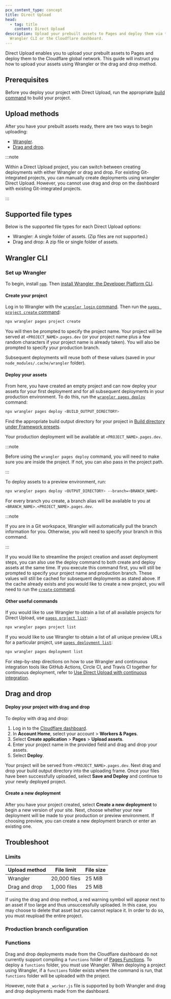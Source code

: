 ```yaml
---
pcx_content_type: concept
title: Direct Upload
head:
  - tag: title
    content: Direct Upload
description: Upload your prebuilt assets to Pages and deploy them via the
  Wrangler CLI or the Cloudflare dashboard.
---
```



Direct Upload enables you to upload your prebuilt assets to Pages and deploy them to the Cloudflare global network. This guide will instruct you how to upload your assets using Wrangler or the drag and drop method.

## Prerequisites

Before you deploy your project with Direct Upload, run the appropriate [build command](/pages/configuration/build-configuration/#framework-presets) to build your project.

## Upload methods

After you have your prebuilt assets ready, there are two ways to begin uploading:

- [Wrangler](/pages/get-started/direct-upload/#wrangler-cli).
- [Drag and drop](/pages/get-started/direct-upload/#drag-and-drop).

:::note

Within a Direct Upload project, you can switch between creating deployments with either Wrangler or drag and drop. For existing Git-integrated projects, you can manually create deployments using wrangler Direct Upload. However, you cannot use drag and drop on the dashboard with existing Git-integrated projects.

:::

## Supported file types

Below is the supported file types for each Direct Upload options:

- Wrangler: A single folder of assets. (Zip files are not supported.)
- Drag and drop: A zip file or single folder of assets.

## Wrangler CLI

### Set up Wrangler

To begin, install [`npm`](https://docs.npmjs.com/getting-started). Then [install Wrangler, the Developer Platform CLI](/workers/wrangler/install-and-update/).

#### Create your project

Log in to Wrangler with the [`wrangler login` command](/workers/wrangler/commands/#login). Then run the [`pages project create` command](/workers/wrangler/commands/#project-create):

```sh
npx wrangler pages project create
```

You will then be prompted to specify the project name. Your project will be served at `<PROJECT_NAME>.pages.dev` (or your project name plus a few random characters if your project name is already taken). You will also be prompted to specify your production branch.

Subsequent deployments will reuse both of these values (saved in your `node_modules/.cache/wrangler` folder).

#### Deploy your assets

From here, you have created an empty project and can now deploy your assets for your first deployment and for all subsequent deployments in your production environment. To do this, run the [`wrangler pages deploy`](/workers/wrangler/commands/#deploy-1) command:

```sh
npx wrangler pages deploy <BUILD_OUTPUT_DIRECTORY>
```

Find the appropriate build output directory for your project in [Build directory under Framework presets](/pages/configuration/build-configuration/#framework-presets).

Your production deployment will be available at `<PROJECT_NAME>.pages.dev`.

:::note

Before using the `wrangler pages deploy` command, you will need to make sure you are inside the project. If not, you can also pass in the project path.

:::

To deploy assets to a preview environment, run:

```sh
npx wrangler pages deploy <OUTPUT_DIRECTORY> --branch=<BRANCH_NAME>
```

For every branch you create, a branch alias will be available to you at `<BRANCH_NAME>.<PROJECT_NAME>.pages.dev`.

:::note

If you are in a Git workspace, Wrangler will automatically pull the branch information for you. Otherwise, you will need to specify your branch in this command.

:::

If you would like to streamline the project creation and asset deployment steps, you can also use the deploy command to both create and deploy assets at the same time. If you execute this command first, you will still be prompted to specify your project name and production branch. These values will still be cached for subsequent deployments as stated above. If the cache already exists and you would like to create a new project, you will need to run the [`create` command](#create-your-project).

#### Other useful commands

If you would like to use Wrangler to obtain a list of all available projects for Direct Upload, use [`pages project list`](/workers/wrangler/commands/#project-list):

```sh
npx wrangler pages project list
```

If you would like to use Wrangler to obtain a list of all unique preview URLs for a particular project, use [`pages deployment list`](/workers/wrangler/commands/#deployment-list):

```sh
npx wrangler pages deployment list
```

For step-by-step directions on how to use Wrangler and continuous integration tools like GitHub Actions, Circle CI, and Travis CI together for continuous deployment, refer to [Use Direct Upload with continuous integration](/pages/how-to/use-direct-upload-with-continuous-integration/).

## Drag and drop

#### Deploy your project with drag and drop

To deploy with drag and drop:

1. Log in to the [Cloudflare dashboard](https://dash.cloudflare.com/login).
2. In **Account Home**, select your account > **Workers & Pages**.
3. Select **Create application** > **Pages** > **Upload assets**.
4. Enter your project name in the provided field and drag and drop your assets.
5. Select **Deploy**.

Your project will be served from `<PROJECT_NAME>.pages.dev`. Next drag and drop your build output directory into the uploading frame. Once your files have been successfully uploaded, select **Save and Deploy** and continue to your newly deployed project.

#### Create a new deployment

After you have your project created, select **Create a new deployment** to begin a new version of your site. Next, choose whether your new deployment will be made to your production or preview environment. If choosing preview, you can create a new deployment branch or enter an existing one.

## Troubleshoot

### Limits

| Upload method | File limit   | File size |
| ------------- | ------------ | --------- |
| Wrangler      | 20,000 files | 25 MiB    |
| Drag and drop | 1,000 files  | 25 MiB    |

If using the drag and drop method, a red warning symbol will appear next to an asset if too large and thus unsuccessfully uploaded. In this case, you may choose to delete that asset but you cannot replace it. In order to do so, you must reupload the entire project.

### Production branch configuration

<Render file="prod-branch-update" />

### Functions

Drag and drop deployments made from the Cloudflare dashboard do not currently support compiling a `functions` folder of [Pages Functions](/pages/functions/). To deploy a `functions` folder, you must use Wrangler. When deploying a project using Wrangler, if a `functions` folder exists where the command is run, that `functions` folder will be uploaded with the project.

However, note that a `_worker.js` file is supported by both Wrangler and drag and drop deployments made from the dashboard.